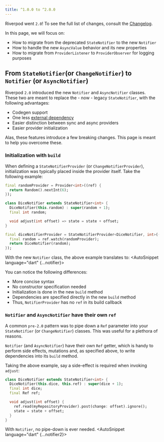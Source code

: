 ```yaml
---
title: ^1.0.0 to ^2.0.0
---
```



Riverpod went `2.0`! To see the full list of changes, consult the [Changelog].

In this page, we will focus on:
- How to migrate from the deprecated `StateNotifier` to the new `Notifier`
- How to handle the new `AsyncValue` behavior and its new properties
- How to migrate from `ProviderListener` to `ProviderObserver` for logging purposes


## From `StateNotifier`(or `ChangeNotifier`) to `Notifier` (or `AsyncNotifier`)

Riverpod `2.0` introduced the new `Notifier` and `AsyncNotifier` classes.  
These two are meant to replace the - now - legacy `StateNotifier`, with the following advantages:
- Codegen support
- One less [external dependency]
- Easier distinction between sync and async providers
- Easier provider initialization

Alas, these features introduce a few breaking changes. This page is meant to help you overcome these.

### Initialization with `build`

When defining a `StateNotifierProvider` (or `ChangeNotifierProvider`), initialization was
typically placed inside the provider itself. Take the following example:

```dart
final randomProvider = Provider<int>((ref) {
  return Random().nextInt(6);
});

class DiceNotifier extends StateNotifier<int> {
  DiceNotifier(this.random) : super(random + 1);
  final int random;

  void adjust(int offset) => state = state + offset;
}

final diceNotifierProvider = StateNotifierProvider<DiceNotifier, int>((ref) {
  final random = ref.watch(randomProvider);
  return DiceNotifier(random);
});
```

With the new `Notifier` class, the above example translates to:
<AutoSnippet language="dart" {...notifier}></AutoSnippet>

You can notice the following differences:
- More concise syntax
- No constructor specification needed
- Initialization is done in the new `build` method
- Dependencies are specified directly in the new `build` method
- Thus, `NotifierProvider` has no `ref` in its build callback

### `Notifier` and `AsyncNotifier` have their own `ref`

A common `pre-2.0` pattern was to pipe down a `Ref` parameter into your `StateNotifier` (or `ChangeNotifier`) classes.
This was useful for a plethora of reasons.

`Notifier` (and `AsyncNotifier`) have their own `Ref` getter, which is handy
to perform side effects, mutations and, as specified above, to write dependencies into its `build` method.

Taking the above example, say a side-effect is required when invoking `adjust`:

```dart
class DiceNotifier extends StateNotifier<int> {
  DiceNotifier(this.dice, this.ref) : super(dice + 1);
  final int dice;
  final Ref ref;

  void adjust(int offset) {
    ref.read(myRepositoryProvider).post(change: offset).ignore();
    state = state + offset;
  }
}
```

With `Notifier`, no pipe-down is ever needed.
<AutoSnippet language="dart" {...notifier2}></AutoSnippet>


[Changelog]: https://pub.dev/packages/flutter_riverpod/changelog#200
[external dependency]: https://github.com/rrousselGit/state_notifier